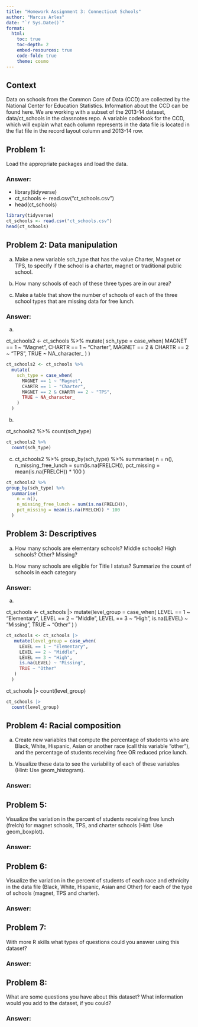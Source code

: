 ```yaml
---
title: "Homework Assignment 3: Connecticut Schools"
author: "Marcus Arles"
date: "`r Sys.Date()`"
format:
  html:
    toc: true
    toc-depth: 2
    embed-resources: true
    code-fold: true
    theme: cosmo
---
```


## Context

Data on schools from the Common Core of Data (CCD) are collected by the National Center for Education Statistics. Information about the CCD can be found here. We are working with a subset of the 2013-14 dataset, data/ct_schools in the classnotes repo. A variable codebook for the CCD, which will explain what each column represents in the data file is located in the flat file in the record layout column and 2013-14 row.


## Problem 1: 

Load the appropriate packages and load the data.

### Answer:

+ library(tidyverse)
+ ct_schools <- read.csv(“ct_schools.csv”)
+ head(ct_schools)

```r
library(tidyverse)
ct_schools <- read.csv("ct_schools.csv")
head(ct_schools)
```

## Problem 2: Data manipulation


a. Make a new variable sch_type that has the value Charter, Magnet or TPS, to specify if the school is a charter, magnet or traditional public school.

b. How many schools of each of these three types are in our area?

c. Make a table that show the number of schools of each of the three school types that are missing data for free lunch.

### Answer:

a. 

ct_schools2 <- ct_schools %>%
  mutate(
     sch_type = case_when(
       MAGNET == 1 ~ "Magnet",
       CHARTR == 1 ~ "Charter",
       MAGNET == 2 & CHARTR == 2 ~ "TPS",
       TRUE ~ NA_character_ 
     )
  )

```r
ct_schools2 <- ct_schools %>%
  mutate(
    sch_type = case_when(
      MAGNET == 1 ~ "Magnet",
      CHARTR == 1 ~ "Charter",
      MAGNET == 2 & CHARTR == 2 ~ "TPS",
      TRUE ~ NA_character_ 
    )
  )
```

b. 

ct_schools2 %>%
  count(sch_type)

```r
ct_schools2 %>%
  count(sch_type)
```

c. 
ct_schools2 %>%
group_by(sch_type) %>%
  summarise(
    n = n(),
    n_missing_free_lunch = sum(is.na(FRELCH)),
    pct_missing = mean(is.na(FRELCH)) * 100
  )

```r
ct_schools2 %>%
group_by(sch_type) %>%
  summarise(
    n = n(),
    n_missing_free_lunch = sum(is.na(FRELCH)),
    pct_missing = mean(is.na(FRELCH)) * 100
  )
```

## Problem 3: Descriptives

a. How many schools are elementary schools? Middle schools? High schools? Other? Missing?

b. How many schools are eligible for Title I status? Summarize the count of schools in each category

### Answer:

a. 

ct_schools <- ct_schools |>
   mutate(level_group = case_when(
     LEVEL == 1 ~ "Elementary",
     LEVEL == 2 ~ "Middle",
     LEVEL == 3 ~ "High",
     is.na(LEVEL) ~ "Missing",
     TRUE ~ "Other"
   )
  )

```r
ct_schools <- ct_schools |>
   mutate(level_group = case_when(
     LEVEL == 1 ~ "Elementary",
     LEVEL == 2 ~ "Middle",
     LEVEL == 3 ~ "High",
     is.na(LEVEL) ~ "Missing",
     TRUE ~ "Other"
   )
  )

```

ct_schools |>
  count(level_group)

```r
ct_schools |>
  count(level_group)

```
## Problem 4: Racial composition

a. Create new variables that compute the percentage of students who are Black, White, Hispanic, Asian or another race (call this variable “other”), and the percentage of students receiving free OR reduced price lunch.

b. Visualize these data to see the variability of each of these variables (Hint: Use geom_histogram).

### Answer:

## Problem 5: 

Visualize the variation in the percent of students receiving free lunch (frelch) for magnet schools, TPS, and charter schools (Hint: Use geom_boxplot).

### Answer:

## Problem 6: 

Visualize the variation in the percent of students of each race and ethnicity in the data file (Black, White, Hispanic, Asian and Other) for each of the type of schools (magnet, TPS and charter).

### Answer:

## Problem 7:

With more R skills what types of questions could you answer using this dataset?

### Answer:

## Problem 8:

What are some questions you have about this dataset? What information would you add to the dataset, if you could?

### Answer:







